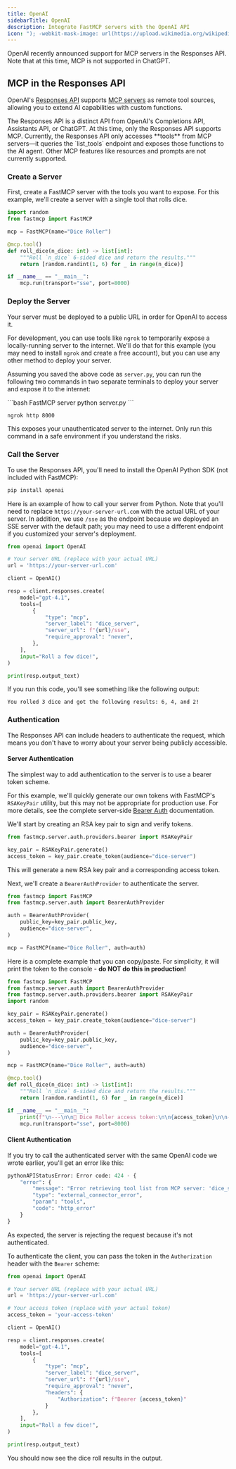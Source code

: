 ```yaml
---
title: OpenAI
sidebarTitle: OpenAI
description: Integrate FastMCP servers with the OpenAI API
icon: "); -webkit-mask-image: url(https://upload.wikimedia.org/wikipedia/commons/6/66/OpenAI_logo_2025_%28symbol%29.svg);/*"
---
```



OpenAI recently announced support for MCP servers in the Responses API. Note that at this time, MCP is not supported in ChatGPT.

## MCP in the Responses API

OpenAI's [Responses API](https://platform.openai.com/docs/api-reference/responses) supports [MCP servers](https://platform.openai.com/docs/guides/tools-remote-mcp) as remote tool sources, allowing you to extend AI capabilities with custom functions.

<Note>
The Responses API is a distinct API from OpenAI's Completions API, Assistants API, or ChatGPT. At this time, only the Responses API supports MCP.
</Note>

<Tip>
Currently, the Responses API only accesses **tools** from MCP servers—it queries the `list_tools` endpoint and exposes those functions to the AI agent. Other MCP features like resources and prompts are not currently supported.
</Tip>


### Create a Server

First, create a FastMCP server with the tools you want to expose. For this example, we'll create a server with a single tool that rolls dice.

```python server.py
import random
from fastmcp import FastMCP

mcp = FastMCP(name="Dice Roller")

@mcp.tool()
def roll_dice(n_dice: int) -> list[int]:
    """Roll `n_dice` 6-sided dice and return the results."""
    return [random.randint(1, 6) for _ in range(n_dice)]

if __name__ == "__main__":
    mcp.run(transport="sse", port=8000)
```

### Deploy the Server

Your server must be deployed to a public URL in order for OpenAI to access it.

For development, you can use tools like `ngrok` to temporarily expose a locally-running server to the internet. We'll do that for this example (you may need to install `ngrok` and create a free account), but you can use any other method to deploy your server.

Assuming you saved the above code as `server.py`, you can run the following two commands in two separate terminals to deploy your server and expose it to the internet:

<CodeGroup>
```bash FastMCP server
python server.py
```

```bash ngrok
ngrok http 8000
```
</CodeGroup>

<Warning>
This exposes your unauthenticated server to the internet. Only run this command in a safe environment if you understand the risks.
</Warning>

### Call the Server

To use the Responses API, you'll need to install the OpenAI Python SDK (not included with FastMCP):

```bash
pip install openai
```

Here is an example of how to call your server from Python. Note that you'll need to replace `https://your-server-url.com` with the actual URL of your server. In addition, we use `/sse` as the endpoint because we deployed an SSE server with the default path; you may need to use a different endpoint if you customized your server's deployment.

```python {4, 11-16}
from openai import OpenAI

# Your server URL (replace with your actual URL)
url = 'https://your-server-url.com'

client = OpenAI()

resp = client.responses.create(
    model="gpt-4.1",
    tools=[
        {
            "type": "mcp",
            "server_label": "dice_server",
            "server_url": f"{url}/sse",
            "require_approval": "never",
        },
    ],
    input="Roll a few dice!",
)

print(resp.output_text)
```
If you run this code, you'll see something like the following output:

```text
You rolled 3 dice and got the following results: 6, 4, and 2!
```

### Authentication

<VersionBadge version="2.6.0" />

The Responses API can include headers to authenticate the request, which means you don't have to worry about your server being publicly accessible.

#### Server Authentication

The simplest way to add authentication to the server is to use a bearer token scheme. 

For this example, we'll quickly generate our own tokens with FastMCP's `RSAKeyPair` utility, but this may not be appropriate for production use. For more details, see the complete server-side [Bearer Auth](/servers/auth/bearer) documentation. 

We'll start by creating an RSA key pair to sign and verify tokens.

```python
from fastmcp.server.auth.providers.bearer import RSAKeyPair

key_pair = RSAKeyPair.generate()
access_token = key_pair.create_token(audience="dice-server")
```

This will generate a new RSA key pair and a corresponding access token.

Next, we'll create a `BearerAuthProvider` to authenticate the server. 

```python
from fastmcp import FastMCP
from fastmcp.server.auth import BearerAuthProvider

auth = BearerAuthProvider(
    public_key=key_pair.public_key,
    audience="dice-server",
)

mcp = FastMCP(name="Dice Roller", auth=auth)
```

Here is a complete example that you can copy/paste. For simplicity, it will print the token to the console - **do NOT do this in production!**

```python server.py [expandable]
from fastmcp import FastMCP
from fastmcp.server.auth import BearerAuthProvider
from fastmcp.server.auth.providers.bearer import RSAKeyPair
import random

key_pair = RSAKeyPair.generate()
access_token = key_pair.create_token(audience="dice-server")

auth = BearerAuthProvider(
    public_key=key_pair.public_key,
    audience="dice-server",
)

mcp = FastMCP(name="Dice Roller", auth=auth)

@mcp.tool()
def roll_dice(n_dice: int) -> list[int]:
    """Roll `n_dice` 6-sided dice and return the results."""
    return [random.randint(1, 6) for _ in range(n_dice)]

if __name__ == "__main__":
    print(f"\n---\n\n🔑 Dice Roller access token:\n\n{access_token}\n\n---\n")
    mcp.run(transport="sse", port=8000)
```

#### Client Authentication

If you try to call the authenticated server with the same OpenAI code we wrote earlier, you'll get an error like this:

```python
pythonAPIStatusError: Error code: 424 - {
    "error": {
        "message": "Error retrieving tool list from MCP server: 'dice_server'. Http status code: 401 (Unauthorized)",
        "type": "external_connector_error",
        "param": "tools",
        "code": "http_error"
    }
}
```

As expected, the server is rejecting the request because it's not authenticated.

To authenticate the client, you can pass the token in the `Authorization` header with the `Bearer` scheme:


```python {4, 7, 19-21} [expandable]
from openai import OpenAI

# Your server URL (replace with your actual URL)
url = 'https://your-server-url.com'

# Your access token (replace with your actual token)
access_token = 'your-access-token'

client = OpenAI()

resp = client.responses.create(
    model="gpt-4.1",
    tools=[
        {
            "type": "mcp",
            "server_label": "dice_server",
            "server_url": f"{url}/sse",
            "require_approval": "never",
            "headers": {
                "Authorization": f"Bearer {access_token}"
            }
        },
    ],
    input="Roll a few dice!",
)

print(resp.output_text)
```

You should now see the dice roll results in the output.